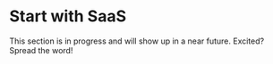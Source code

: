 
# Start with SaaS

<Callout type="info" emoji="ℹ️">
  This section is in progress and will show up in a near future. Excited? Spread
  the word!
</Callout>

